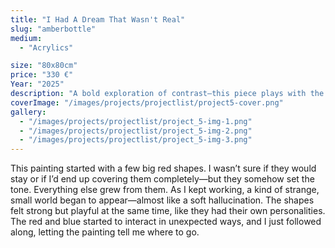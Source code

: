 ```yaml
---
title: "I Had A Dream That Wasn't Real"
slug: "amberbottle"
medium:
  - "Acrylics"

size: "80x80cm"
price: "330 €"
Year: "2025"
description: "A bold exploration of contrast—this piece plays with the tension and harmony between vibrant reds and deep blues, creating a dynamic sense of movement and energy."
coverImage: "/images/projects/projectlist/project5-cover.png"
gallery:
  - "/images/projects/projectlist/project_5-img-1.png"
  - "/images/projects/projectlist/project_5-img-2.png"
  - "/images/projects/projectlist/project_5-img-3.png"
---
```


This painting started with a few big red shapes. I wasn’t sure if they would stay or if I’d end up covering them completely—but they somehow set the tone. Everything else grew from them. As I kept working, a kind of strange, small world began to appear—almost like a soft hallucination. The shapes felt strong but playful at the same time, like they had their own personalities. The red and blue started to interact in unexpected ways, and I just followed along, letting the painting tell me where to go.
